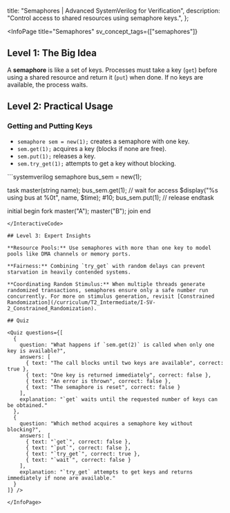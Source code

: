 
  title: "Semaphores | Advanced SystemVerilog for Verification",
  description: "Control access to shared resources using semaphore keys.",
};

<InfoPage
  title="Semaphores"
  sv_concept_tags={["semaphores"]}
>

  ## Level 1: The Big Idea

  A **semaphore** is like a set of keys. Processes must take a key (`get`) before using a shared resource and return it (`put`) when done. If no keys are available, the process waits.

  ## Level 2: Practical Usage

  ### Getting and Putting Keys

  -   `semaphore sem = new(1);` creates a semaphore with one key.
  -   `sem.get(1);` acquires a key (blocks if none are free).
  -   `sem.put(1);` releases a key.
  -   `sem.try_get(1);` attempts to get a key without blocking.

  <InteractiveCode>
  ```systemverilog
  semaphore bus_sem = new(1);

  task master(string name);
    bus_sem.get(1);        // wait for access
    $display("%s using bus at %0t", name, $time);
    #10;
    bus_sem.put(1);        // release
  endtask

  initial begin
    fork
      master("A");
      master("B");
    join
  end
  ```
  </InteractiveCode>

  ## Level 3: Expert Insights

  **Resource Pools:** Use semaphores with more than one key to model pools like DMA channels or memory ports.

  **Fairness:** Combining `try_get` with random delays can prevent starvation in heavily contended systems.

  **Coordinating Random Stimulus:** When multiple threads generate randomized transactions, semaphores ensure only a safe number run concurrently. For more on stimulus generation, revisit [Constrained Randomization](/curriculum/T2_Intermediate/I-SV-2_Constrained_Randomization).

  ## Quiz

  <Quiz questions={[
    {
      question: "What happens if `sem.get(2)` is called when only one key is available?",
      answers: [
        { text: "The call blocks until two keys are available", correct: true },
        { text: "One key is returned immediately", correct: false },
        { text: "An error is thrown", correct: false },
        { text: "The semaphore is reset", correct: false }
      ],
      explanation: "`get` waits until the requested number of keys can be obtained."
    },
    {
      question: "Which method acquires a semaphore key without blocking?",
      answers: [
        { text: "`get`", correct: false },
        { text: "`put`", correct: false },
        { text: "`try_get`", correct: true },
        { text: "`wait`", correct: false }
      ],
      explanation: "`try_get` attempts to get keys and returns immediately if none are available."
    }
  ]} />

</InfoPage>

